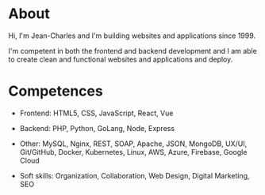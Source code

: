 # About

Hi, I'm Jean-Charles and I'm building websites and applications since 1999.

I'm competent in both the frontend and backend development and I am able to create clean and functional websites and applications and deploy. 

# Competences

- Frontend: HTML5, CSS, JavaScript, React, Vue

- Backend: PHP, Python, GoLang, Node, Express

- Other: MySQL, Nginx, REST, SOAP, Apache, JSON, MongoDB, UX/UI, Git/GitHub, Docker, Kubernetes, Linux, AWS, Azure, Firebase, Google Cloud

- Soft skills: Organization, Collaboration, Web Design, Digital Marketing, SEO

